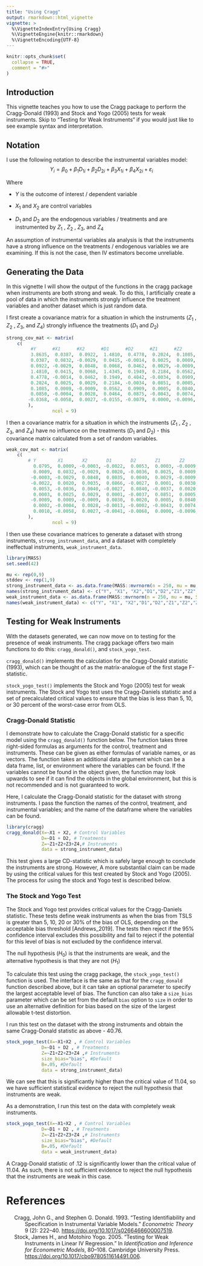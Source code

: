 ```yaml
---
title: "Using Cragg"
output: rmarkdown::html_vignette
vignette: >
  %\VignetteIndexEntry{Using Cragg}
  %\VignetteEngine{knitr::rmarkdown}
  %\VignetteEncoding{UTF-8}
---
```


```r
knitr::opts_chunk$set(
  collapse = TRUE,
  comment = "#>"
)
```
## Introduction
This vignette teaches you how to use the Cragg package to perform the Cragg-Donald (1993) and Stock and Yogo (2005) tests for weak instruments.
Skip to "Testing for Weak Instruments" if you would just like to see example syntax and interpretation.

## Notation

I use the following notation to describe the instrumental variables model:
$$ Y_i = \beta_0 + \beta_1D_{1i} + \beta_2D_{2i} + \beta_3X_{1i} +\beta_4X_{2i} + \varepsilon_i $$

Where

* $Y$ is the outcome of interest / dependent variable

* $X_1$ and $X_2$ are control variables

* $D_1$ and $D_2$ are the endogenous variables / treatments and are instrumented by $Z_1$ , $Z_2$ , $Z_3$, and $Z_4$

An assumption of instrumental variables ala analysis is that the instruments have a strong influence on the treatments / endogenous variables we are examining. If this is not the case, then IV estimators become unreliable.


## Generating the Data
In this vignette I will show the output of the functions in the cragg package when instruments are both strong and weak. To do this, I artificially create a pool of data in which the instruments strongly influence the treatment variables and another dataset which is just random data.

I first create a covariance matrix for a situation in which the instruments ($Z_1$ , $Z_2$ , $Z_3$, and $Z_4$) strongly influence the treatments ($D_1$ and $D_2$)
```r
strong_cov_mat <- matrix(
	c(
		 #Y      #X1      #X2      #D1      #D2      #Z1      #Z2      #Z3      #Z4
		 3.8635,  0.0387,  0.0922,  1.4810,  0.4778,  0.2024,  0.1085,  0.0850, -0.0368,	#Y
		 0.0387,  0.0832, -0.0029,  0.0415, -0.0014,  0.0025,  0.0009, -0.0004, -0.0058,	#X1
		 0.0922, -0.0029,  0.0848,  0.0068,  0.0462,  0.0029, -0.0009,  0.0028,  0.0027,	#X2
		 1.4810,  0.0415,  0.0068,  1.4345,  0.1949,  0.2184,  0.0562,  0.0464, -0.0155,	#D1
		 0.4778, -0.0014,  0.0462,  0.1949,  0.4042, -0.0034,  0.0909,  0.0875, -0.0079,	#D2
		 0.2024,  0.0025,  0.0029,  0.2184, -0.0034,  0.0851,  0.0005, -0.0043,  0.0000,	#Z1
		 0.1085,  0.0009, -0.0009,  0.0562,  0.0909,  0.0005,  0.0840,  0.0074, -0.0096,	#Z2
		 0.0850, -0.0004,  0.0028,  0.0464,  0.0875, -0.0043,  0.0074,  0.0831, -0.0005,	#Z3
		-0.0368, -0.0058,  0.0027, -0.0155, -0.0079,  0.0000, -0.0096, -0.0005,  0.0827		#Z4
		),
                 ncol = 9)
```

I then a covariance matrix for a situation in which the instruments ($Z_1$ , $Z_2$ , $Z_3$, and $Z_4$) have no influence on the treatments ($D_1$ and $D_2$) - this covariance matrix calculated from a set of random variables.
```r
weak_cov_mat <- matrix(
	c(
		# Y        X1       X2       D1       D2       Z1       Z2       Z3       Z4
		  0.0795,  0.0009, -0.0003, -0.0022,  0.0053,  0.0003, -0.0009,  0.0002,  0.0010,	#Y
		  0.0009,  0.0832, -0.0029,  0.0020, -0.0036,  0.0025,  0.0009, -0.0004, -0.0058,	#X1
		 -0.0003, -0.0029,  0.0848,  0.0035,  0.0040,  0.0029, -0.0009,  0.0028,  0.0027,	#X2
		 -0.0022,  0.0020,  0.0035,  0.0866, -0.0027,  0.0001,  0.0030, -0.0013, -0.0041,	#D1
		  0.0053, -0.0036,  0.0040, -0.0027,  0.0840, -0.0037,  0.0020, -0.0002, -0.0068,	#D2
		  0.0003,  0.0025,  0.0029,  0.0001, -0.0037,  0.0851,  0.0005, -0.0043,  0.0000,	#Z1
		 -0.0009,  0.0009, -0.0009,  0.0030,  0.0020,  0.0005,  0.0840,  0.0074, -0.0096,	#Z2
		  0.0002, -0.0004,  0.0028, -0.0013, -0.0002, -0.0043,  0.0074,  0.0831, -0.0005,	#Z3
		  0.0010, -0.0058,  0.0027, -0.0041, -0.0068,  0.0000, -0.0096, -0.0005,  0.0827	#Z4
		),
                 ncol = 9)

```

I then use these covariance matrices to generate a dataset with strong instruments, `strong_instrument_data`, and a dataset with completely ineffectual instruments, `weak_instrument_data`.

```r
library(MASS)
set.seed(42)

mu <- rep(0,9)
stddev <- rep(1,9)
strong_instrument_data <- as.data.frame(MASS::mvrnorm(n = 250, mu = mu, Sigma = strong_cov_mat, empirical = FALSE))
names(strong_instrument_data) <- c("Y", "X1", "X2","D1","D2","Z1","Z2","Z3","Z4")
weak_instrument_data <- as.data.frame(MASS::mvrnorm(n = 250, mu = mu, Sigma = weak_cov_mat, empirical = FALSE))
names(weak_instrument_data) <- c("Y", "X1", "X2","D1","D2","Z1","Z2","Z3","Z4")

```

## Testing for Weak Instruments
With the datasets generated, we can now move on to testing for the presence of weak instruments.
The cragg package offers two main functions to do this: `cragg_donald()`, and `stock_yogo_test`.

`cragg_donald()` implements the calculation for the Cragg-Donald statistic (1993), which can be thought of as the matrix-analogue of the first stage F-statistic.

`stock_yogo_test()` implements the Stock and Yogo (2005) test for weak instruments. The Stock and Yogo test uses the Cragg-Daniels statistic and a set of precalculated critical values to ensure that the bias is less than 5, 10, or 30 percent  of the worst-case error from OLS.

### Cragg-Donald Statistic
I demonstrate how to calculate the Cragg-Donald statistic for a specific model using the `cragg_donald()` function below.
The function takes three right-sided formulas as arguments for the control, treatment and instruments. These can be given as either formulas of variable names, or as vectors.
The function takes an additional data argument which can be a data frame, list, or environment where the variables can be found.
If the variables cannot be found in the object given, the function may look upwards to see if it can find the objects in the global environment, but this is not recommended and is not guaranteed to work.

Here, I calculate the Cragg-Donald statistic for the dataset with strong instruments.
I pass the function the names of the control, treatment, and instrumental variables; and the name of the dataframe where the variables can be found.
```r
library(cragg)
cragg_donald(X=~X1 + X2, # Control Variables
			 D=~D1 + D2, # Treatments
			 Z=~Z1+Z2+Z3+Z4,# Instruments
			 data = strong_instrument_data)
```
This test gives a large CD-statistic which is safely large enough to conclude the instruments are strong.
However, A more substantial claim can be made by using the critical values for this test created by Stock and Yogo (2005).
The process for using the stock and Yogo test is described below.

### The Stock and Yogo Test
The Stock and Yogo test provides critical values for the Cragg-Daniels statistic.
These tests define weak instruments as when the bias from TSLS is greater than 5, 10, 20 or 30% of the bias of OLS, depending on the acceptable bias threshold [Andrews_2019].
The tests then reject if the 95% confidence interval excludes this possibility and fail to reject if the potential for this level of bias is not excluded by the confidence interval.

The null hypothesis ($H_0$) is that the instruments are weak, and the alternative hypothesis is that they are not ($H_1$)

To calculate this test using the cragg package, the `stock_yogo_test()` function is used.
The interface is the same as that for the `cragg_donald` function described above, but it can take an optional parameter to specify the largest acceptable level of bias.
The function can also take a `size_bias` parameter which can be set from the default `bias` option to `size` in order to use an alternative definition for bias based on the size of the largest allowable t-test distortion.

I run this test on the dataset with the strong instruments and obtain the same Cragg-Donald statistic as above - 40.76.
```r
stock_yogo_test(X=~X1+X2 , # Control Variables
			 D=~D1 + D2 , # Treatments
			 Z=~Z1+Z2+Z3+Z4 ,# Instruments
			 size_bias="bias", #Default
			 B=.05, #Default
			 data = strong_instrument_data)
```
We can see that this is significantly higher than the critical value of 11.04, so we have sufficient statistical evidence to reject the null hypothesis that instruments are weak.

As a demonstration, I run this test on the data with completely weak instruments.

```r
stock_yogo_test(X=~X1+X2 , # Control Variables
			 D=~D1 + D2 , # Treatments
			 Z=~Z1+Z2+Z3+Z4 ,# Instruments
			 size_bias="bias", #Default
			 B=.05, #Default
			 data = weak_instrument_data)
```
A Cragg-Donald statistic of .12 is significantly lower than the critical value of 11.04.
As such, there is not sufficient evidence to reject the null hypothesis that the instruments are weak in this case.

# References

<div id="refs" class="references csl-bib-body hanging-indent">

<div id="ref-Cragg_1993" class="csl-entry">

Cragg, John G., and Stephen G. Donald. 1993. “Testing Identifiability
and Specification in Instrumental Variable Models.” *Econometric Theory*
9 (2): 222–40. <https://doi.org/10.1017/s0266466600007519>.

</div>

<div id="ref-Stock_2005" class="csl-entry">

Stock, James H., and Motohiro Yogo. 2005. “Testing for Weak Instruments
in Linear IV Regression.” In *Identification and Inference for
Econometric Models*, 80–108. Cambridge University Press.
<https://doi.org/10.1017/cbo9780511614491.006>.

</div>

</div>
